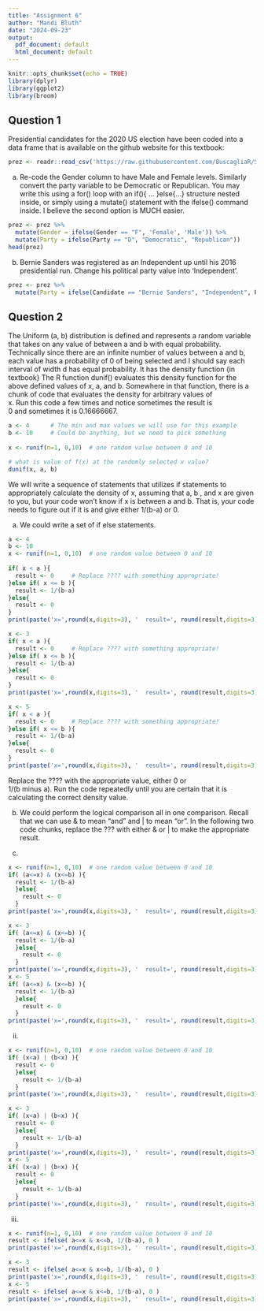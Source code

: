```yaml
---
title: "Assignment 6"
author: "Mandi Bluth"
date: "2024-09-23"
output:
  pdf_document: default
  html_document: default
---
```


```r
knitr::opts_chunk$set(echo = TRUE)
library(dplyr)
library(ggplot2)
library(broom)
```

## Question 1

Presidential candidates for the 2020 US election have been coded into a data frame that is available on the github website for this textbook:

```r
prez <- readr::read_csv('https://raw.githubusercontent.com/BuscagliaR/STA_444_v2/main/data-raw/Prez_Candidate_Birthdays')
```

a) Re-code the Gender column to have Male and Female levels. Similarly convert the party variable to be Democratic or Republican. You may write this using a for() loop with an if(){ ... }else{...} structure nested inside, or simply using a mutate() statement with the ifelse() command inside. I believe the second option is MUCH easier.

```r
prez <- prez %>% 
  mutate(Gender = ifelse(Gender == "F", 'Female', 'Male')) %>%
  mutate(Party = ifelse(Party == "D", "Democratic", "Republican"))
head(prez)
```

b) Bernie Sanders was registered as an Independent up until his 2016 presidential run. Change his political party value into ‘Independent’.

```r
prez <- prez %>% 
  mutate(Party = ifelse(Candidate == "Bernie Sanders", "Independent", Party))
```

## Question 2

The Uniform (a, b) distribution is defined and represents a random variable that takes on any value of between a and b with equal probability. Technically since there are an infinite number of values between a and b, each value has a probability of 0 of being selected and I should say each interval of width d has equal probability. It has the density function
{in textbook} The R function dunif() evaluates this density function for the above defined values of x, a, and b. Somewhere in that function, there is a chunk of code that evaluates the density for arbitrary values of  
x. Run this code a few times and notice sometimes the result is  
0 and sometimes it is 0.16666667.

```r
a <- 4      # The min and max values we will use for this example
b <- 10     # Could be anything, but we need to pick something
    
x <- runif(n=1, 0,10)  # one random value between 0 and 10

# what is value of f(x) at the randomly selected x value?  
dunif(x, a, b)
```

We will write a sequence of statements that utilizes if statements to appropriately calculate the density of x, assuming that a, b , and x are given to you, but your code won’t know if x is between a and b. That is, your code needs to figure out if it is and give either 1/(b-a) or 0.

a) We could write a set of if else statements.

```r
a <- 4
b <- 10
x <- runif(n=1, 0,10)  # one random value between 0 and 10 
        
if( x < a ){
  result <- 0     # Replace ???? with something appropriate!
}else if( x <= b ){
  result <- 1/(b-a)
}else{
  result <- 0
}
print(paste('x=',round(x,digits=3), '  result=', round(result,digits=3)))
```

```r
x <- 3
if( x < a ){
  result <- 0     # Replace ???? with something appropriate!
}else if( x <= b ){
  result <- 1/(b-a)
}else{
  result <- 0
}
print(paste('x=',round(x,digits=3), '  result=', round(result,digits=3)))

x <- 5
if( x < a ){
  result <- 0     # Replace ???? with something appropriate!
}else if( x <= b ){
  result <- 1/(b-a)
}else{
  result <- 0
}
print(paste('x=',round(x,digits=3), '  result=', round(result,digits=3)))
```

Replace the ???? with the appropriate value, either 0 or  
1/(b minus a). Run the code repeatedly until you are certain that it is calculating the correct density value.

b)  We could perform the logical comparison all in one comparison. Recall that we can use & to mean “and” and | to mean “or”. In the following two code chunks, replace the ??? with either & or | to make the appropriate result.

i) 
```r
x <- runif(n=1, 0,10)  # one random value between 0 and 10 
if( (a<=x) & (x<=b) ){
  result <- 1/(b-a)
  }else{
    result <- 0
  }
print(paste('x=',round(x,digits=3), '  result=', round(result,digits=3)))
```

```r
x <- 3
if( (a<=x) & (x<=b) ){
  result <- 1/(b-a)
  }else{
    result <- 0
  }
print(paste('x=',round(x,digits=3), '  result=', round(result,digits=3)))
x <- 5
if( (a<=x) & (x<=b) ){
  result <- 1/(b-a)
  }else{
    result <- 0
  }
print(paste('x=',round(x,digits=3), '  result=', round(result,digits=3)))
```

ii)
```r
x <- runif(n=1, 0,10)  # one random value between 0 and 10 
if( (x<a) | (b<x) ){
  result <- 0
  }else{
    result <- 1/(b-a)
  }
print(paste('x=',round(x,digits=3), '  result=', round(result,digits=3)))
```
 
```r
x <- 3
if( (x<a) | (b<x) ){
  result <- 0
  }else{
    result <- 1/(b-a)
  }
print(paste('x=',round(x,digits=3), '  result=', round(result,digits=3)))
x <- 5
if( (x<a) | (b<x) ){
  result <- 0
  }else{
    result <- 1/(b-a)
  }
print(paste('x=',round(x,digits=3), '  result=', round(result,digits=3)))
```

iii)
```r
x <- runif(n=1, 0,10)  # one random value between 0 and 10 
result <- ifelse( a<=x & x<=b, 1/(b-a), 0 )
print(paste('x=',round(x,digits=3), '  result=', round(result,digits=3)))
```

```r
x <- 3
result <- ifelse( a<=x & x<=b, 1/(b-a), 0 )
print(paste('x=',round(x,digits=3), '  result=', round(result,digits=3)))
x <- 5
result <- ifelse( a<=x & x<=b, 1/(b-a), 0 )
print(paste('x=',round(x,digits=3), '  result=', round(result,digits=3)))
```

